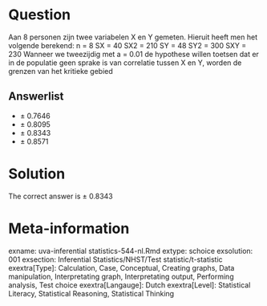 Question
========

Aan 8 personen zijn twee variabelen X en Y gemeten. Hieruit heeft men het volgende berekend:
n = 8
SX = 40
SX2 = 210
SY = 48
SY2 = 300
SXY = 230
Wanneer we tweezijdig met a = 0.01 de hypothese willen toetsen dat er in de populatie geen sprake is van correlatie tussen X en Y, worden de grenzen van het kritieke gebied

Answerlist
----------
* &#177; 0.7646
* &#177; 0.8095
* &#177; 0.8343
* &#177; 0.8571

Solution
========

The correct answer is  &#177; 0.8343

Meta-information
================
exname: uva-inferential statistics-544-nl.Rmd
extype: schoice
exsolution: 001
exsection: Inferential Statistics/NHST/Test statistic/t-statistic
exextra[Type]: Calculation, Case, Conceptual, Creating graphs, Data manipulation, Interpretating graph, Interpretating output, Performing analysis, Test choice
exextra[Langauge]: Dutch
exextra[Level]: Statistical Literacy, Statistical Reasoning, Statistical Thinking
